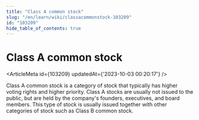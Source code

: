 ```yaml
---
title: "Class A common stock"
slug: "/en/learn/wiki/classacommonstock-103209"
id: "103209"
hide_table_of_contents: true
---
```



# Class A common stock

<ArticleMeta id={103209} updatedAt={'2023-10-03 00:20:17'} />
<div className='border-solid border-b border-t-0 my-4 border-[var(--ifm-color-gray-300)]' />

Class A common stock is a category of stock that typically has higher voting rights and higher priority. Class A stocks are usually not issued to the public, but are held by the company's founders, executives, and board members. This type of stock is usually issued together with other categories of stock such as Class B common stock.
